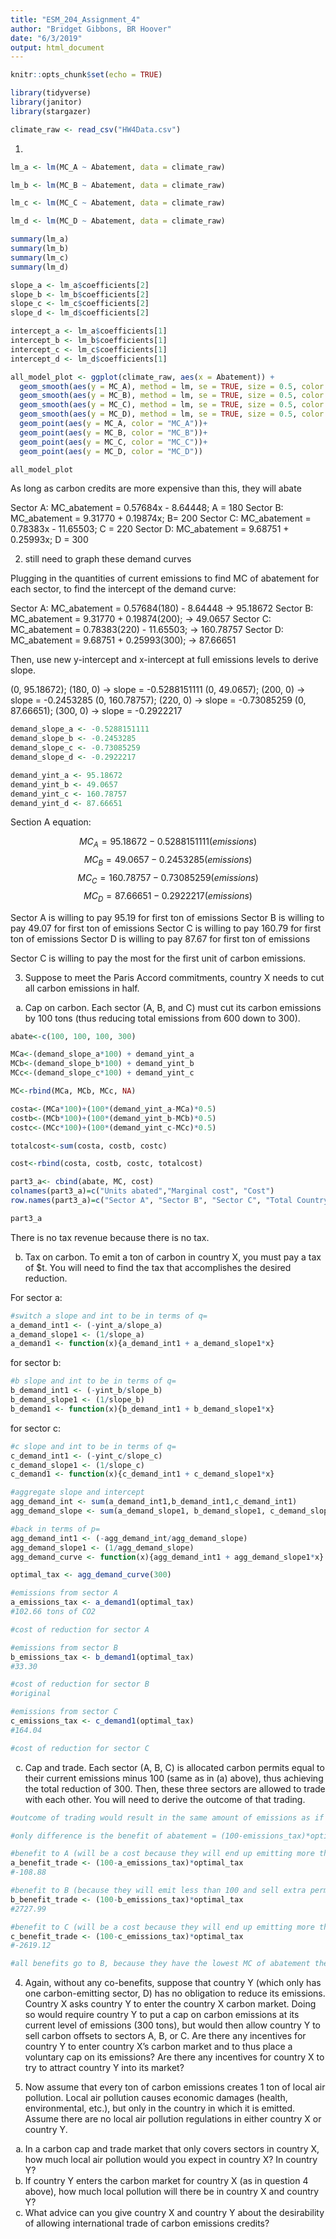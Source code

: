 ```yaml
---
title: "ESM_204_Assignment_4"
author: "Bridget Gibbons, BR Hoover"
date: "6/3/2019"
output: html_document
---
```


```r
knitr::opts_chunk$set(echo = TRUE)
```

```r

library(tidyverse)
library(janitor)
library(stargazer)

```


```r

climate_raw <- read_csv("HW4Data.csv")

```

1. 

```r

lm_a <- lm(MC_A ~ Abatement, data = climate_raw)

lm_b <- lm(MC_B ~ Abatement, data = climate_raw)

lm_c <- lm(MC_C ~ Abatement, data = climate_raw)

lm_d <- lm(MC_D ~ Abatement, data = climate_raw)

summary(lm_a)
summary(lm_b)
summary(lm_c)
summary(lm_d)
```

```r

slope_a <- lm_a$coefficients[2]
slope_b <- lm_b$coefficients[2]
slope_c <- lm_c$coefficients[2]
slope_d <- lm_d$coefficients[2]

intercept_a <- lm_a$coefficients[1]
intercept_b <- lm_b$coefficients[1]
intercept_c <- lm_c$coefficients[1]
intercept_d <- lm_d$coefficients[1]
```


```r
all_model_plot <- ggplot(climate_raw, aes(x = Abatement)) +
  geom_smooth(aes(y = MC_A), method = lm, se = TRUE, size = 0.5, color = "red")+
  geom_smooth(aes(y = MC_B), method = lm, se = TRUE, size = 0.5, color = "green")+
  geom_smooth(aes(y = MC_C), method = lm, se = TRUE, size = 0.5, color = "blue")+
  geom_smooth(aes(y = MC_D), method = lm, se = TRUE, size = 0.5, color = "purple")+
  geom_point(aes(y = MC_A, color = "MC_A"))+
  geom_point(aes(y = MC_B, color = "MC_B"))+
  geom_point(aes(y = MC_C, color = "MC_C"))+
  geom_point(aes(y = MC_D, color = "MC_D"))

all_model_plot

```

As long as carbon credits are more expensive than this, they will abate

Sector A: MC_abatement = 0.57684x - 8.64448; A = 180
Sector B: MC_abatement = 9.31770 + 0.19874x; B= 200
Sector C: MC_abatement = 0.78383x - 11.65503; C = 220
Sector D: MC_abatement = 9.68751 + 0.25993x; D = 300

2. still need to graph these demand curves

Plugging in the quantities of current emissions to find MC of abatement for each sector, to find the intercept of the demand curve:

Sector A: MC_abatement = 0.57684(180) - 8.64448 -> 95.18672
Sector B: MC_abatement = 9.31770 + 0.19874(200); -> 49.0657
Sector C: MC_abatement = 0.78383(220) - 11.65503; -> 160.78757
Sector D: MC_abatement = 9.68751 + 0.25993(300); -> 87.66651

Then, use new y-intercept and x-intercept at full emissions levels to derive slope.

(0, 95.18672); (180, 0) -> slope = -0.5288151111
(0, 49.0657); (200, 0) -> slope = -0.2453285
(0, 160.78757); (220, 0) -> slope = -0.73085259
(0, 87.66651); (300, 0) -> slope = -0.2922217

```r
demand_slope_a <- -0.5288151111
demand_slope_b <- -0.2453285
demand_slope_c <- -0.73085259
demand_slope_d <- -0.2922217

demand_yint_a <- 95.18672
demand_yint_b <- 49.0657
demand_yint_c <- 160.78757
demand_yint_d <- 87.66651

```

Section A equation:

$$MC_A = 95.18672 - 0.5288151111(emissions) $$
$$MC_B = 49.0657 - 0.2453285(emissions)$$
$$MC_C = 160.78757 - 0.73085259(emissions)$$
$$MC_D = 87.66651 - 0.2922217(emissions)$$

Sector A is willing to pay 95.19 for first ton of emissions
Sector B is willing to pay 49.07 for first ton of emissions
Sector C is willing to pay 160.79 for first ton of emissions
Sector D is willing to pay 87.67 for first ton of emissions

Sector C is willing to pay the most for the first unit of carbon emissions.

3. Suppose to meet the Paris Accord commitments, country X needs to cut all carbon emissions in half.

a. Cap on carbon. Each sector (A, B, and C) must cut its carbon emissions by 100 tons (thus reducing total emissions from 600 down to 300).

```r

abate<-c(100, 100, 100, 300)

MCa<-(demand_slope_a*100) + demand_yint_a 
MCb<-(demand_slope_b*100) + demand_yint_b
MCc<-(demand_slope_c*100) + demand_yint_c

MC<-rbind(MCa, MCb, MCc, NA)

costa<-(MCa*100)+(100*(demand_yint_a-MCa)*0.5)
costb<-(MCb*100)+(100*(demand_yint_b-MCb)*0.5)
costc<-(MCc*100)+(100*(demand_yint_c-MCc)*0.5)

totalcost<-sum(costa, costb, costc)

cost<-rbind(costa, costb, costc, totalcost)

part3_a<- cbind(abate, MC, cost)
colnames(part3_a)=c("Units abated","Marginal cost", "Cost")
row.names(part3_a)=c("Sector A", "Sector B", "Sector C", "Total Country X")

part3_a

```

There is no tax revenue because there is no tax.

b. Tax on carbon. To emit a ton of carbon in country X, you must pay a tax of $t. You will need to find the tax that accomplishes the desired reduction.

For sector a:
```r
#switch a slope and int to be in terms of q=
a_demand_int1 <- (-yint_a/slope_a)
a_demand_slope1 <- (1/slope_a)
a_demand1 <- function(x){a_demand_int1 + a_demand_slope1*x}
```

for sector b:
```r
#b slope and int to be in terms of q=
b_demand_int1 <- (-yint_b/slope_b)
b_demand_slope1 <- (1/slope_b)
b_demand1 <- function(x){b_demand_int1 + b_demand_slope1*x}
```

for sector c:
```r
#c slope and int to be in terms of q=
c_demand_int1 <- (-yint_c/slope_c)
c_demand_slope1 <- (1/slope_c)
c_demand1 <- function(x){c_demand_int1 + c_demand_slope1*x}
```

```r
#aggregate slope and intercept
agg_demand_int <- sum(a_demand_int1,b_demand_int1,c_demand_int1)
agg_demand_slope <- sum(a_demand_slope1, b_demand_slope1, c_demand_slope1)

#back in terms of p=
agg_demand_int1 <- (-agg_demand_int/agg_demand_slope)
agg_demand_slope1 <- (1/agg_demand_slope)
agg_demand_curve <- function(x){agg_demand_int1 + agg_demand_slope1*x}

optimal_tax <- agg_demand_curve(300)
```

```r
#emissions from sector A
a_emissions_tax <- a_demand1(optimal_tax)
#102.66 tons of CO2 

#cost of reduction for sector A

#emissions from sector B
b_emissions_tax <- b_demand1(optimal_tax)
#33.30

#cost of reduction for sector B
#original 

#emissions from sector C
c_emissions_tax <- c_demand1(optimal_tax)
#164.04

#cost of reduction for sector C

```


c. Cap and trade. Each sector (A, B, C) is allocated carbon permits equal to their current emissions minus 100 (same as in (a) above), thus achieving the total reduction of 300. Then, these three sectors are allowed to trade with each other. You will need to derive the outcome of that trading.

```r
#outcome of trading would result in the same amount of emissions as if a tax was imposed for each sector, the price of permits would be the same as the optimal tax

#only difference is the benefit of abatement = (100-emissions_tax)*optimal_tax

#benefit to A (will be a cost because they will end up emitting more than 100)
a_benefit_trade <- (100-a_emissions_tax)*optimal_tax
#-108.88

#benefit to B (because they will emit less than 100 and sell extra permits)
b_benefit_trade <- (100-b_emissions_tax)*optimal_tax
#2727.99

#benefit to C (will be a cost because they will end up emitting more than 1000)
c_benefit_trade <- (100-c_emissions_tax)*optimal_tax
#-2619.12

#all benefits go to B, because they have the lowest MC of abatement they can benefit most from abating and trading credits
```



4. Again, without any co-benefits, suppose that country Y (which only has one carbon-emitting sector, D) has no obligation to reduce its emissions. Country X asks country Y to enter the country X carbon market. Doing so would require country Y to put a cap on carbon emissions at its current level of emissions (300 tons), but would then allow country Y to sell carbon offsets to sectors A, B, or C. Are there any incentives for country Y to enter country X’s carbon market and to thus place a voluntary cap
on its emissions? Are there any incentives for country X to try to attract country Y into its market?

5. Now assume that every ton of carbon emissions creates 1 ton of local air pollution. Local air pollution causes economic damages (health, environmental, etc.), but only in the country in which it is emitted.
Assume there are no local air pollution regulations in either country X or country Y.

a. In a carbon cap and trade market that only covers sectors in country X, how much local air pollution would you expect in country X? In country Y?
b. If country Y enters the carbon market for country X (as in question 4 above), how much local pollution will there be in country X and country Y?
c. What advice can you give country X and country Y about the desirability of allowing international trade of carbon emissions credits?